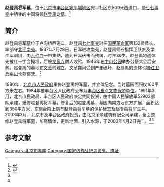 {{文物保护单位
| 级别 = 市县级
| 省名 = 北京市
| 市/县名 = 北京市丰台区
| 图片 = 
| 名称 = 赵登禹将军墓
| 编号 = 
| 分类 = 近现代重要史迹及代表性建筑
| 所在 = 宛平社区东500米西道口
| 时代 = 近代
| 登录 = 1984年5月
}}
'''赵登禹将军墓'''，位于[[北京市|北京市]][[丰台区|丰台区]][[宛平城地区|宛平城地区]]宛平社区东500米西道口，是[[七七事变|七七事变]]中牺牲的中国将领[[赵登禹|赵登禹]]之墓。<ref name=ifeng>{{Cite web |url=http://news.ifeng.com/history/zhongguoxiandaishi/detail_2013_05/25/25706260_0.shtml |title=抗日烈士赵登禹将军墓文革被毁 尸体遭红卫兵侮辱，凤凰网，2013-05-25 |access-date=2015-04-10 |archive-date=2020-04-12 |archive-url=https://web.archive.org/web/20200412164636/http://news.ifeng.com/history/zhongguoxiandaishi/detail_2013_05/25/25706260_0.shtml |dead-url=no }}</ref>

==简介==
赵登禹将军墓位于卢沟桥西道口。赵登禹[[七七事变|七七事变]]时任[[国民革命军|国民革命军]]第132师师长，率部守[[北平|北平]][[南苑|南苑]]。1937年7月28日，日军进攻南苑，赵登禹师长指挥卫队旅及学生军训团，向[[大红门|大红门]]一带集结，遭到日军伏击而殉国，时年39岁。赵登禹的遗体先被红十字会掩埋，后被[[龙泉寺_(西城区)|龙泉寺]]僧人收殓，1946年在[[北京中山公园|中山公园]]举办公祭大会后安葬。赵登禹的墓地在[[文革|文革]]前建立，文革期间受到严重破坏，赵登禹的遗体也被[[红卫兵|红卫兵]]拖出坟墓亵渎。<ref name=ftww>{{Cite web |url=http://ww.bjft.gov.cn:8082/new_getWwgjById.action?uid=A15 |title=赵登禹将军墓，北京市丰台区文化委员会，于2015-04-11查阅 |access-date=2015-04-10 |archive-date=2015-04-15 |archive-url=https://web.archive.org/web/20150415070103/http://ww.bjft.gov.cn:8082/new_getWwgjById.action?uid=A15 |dead-url=no }}</ref>

1980年，[[北京市人民政府|北京市人民政府]]重修赵登禹将军墓，并立碑纪念。当时墓园面积仅160平方米左右。1984年被丰台区人民政府公布为[[丰台区文物保护单位|丰台区重点文物保护单位]]。1991年3月，北京市民政局、丰台区人民政府决定共同投资，由中国人民解放军52903部队承建，重修赵登禹将军墓。修复后的赵登禹墓，墓园向南方及东方扩展，面积达到350平方米，东侧台阶上刻有赵登禹将军墓的保护标志及赵登禹将军生平。2003年3月，北京市及丰台区政府投资，由北京荣顺建筑有限公司承建，全面整修赵登禹将军墓，加高墙体，更新地面，引入水源，于2003年4月2日完工。<ref name=ftww/><ref name=ifeng/>

==参考文献==
{{reflist}}

[[Category:北京市墓葬|Category:北京市墓葬]]
[[Category:国家级抗战纪念设施、遗址|Category:国家级抗战纪念设施、遗址]]